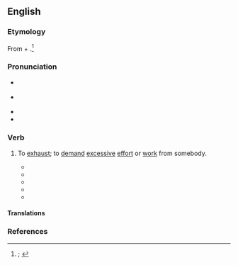 ==English==
{{was wotd|2019|December|23}}

===Etymology===
From {{m|en|run}} + {{m|en|ragged|t=exhausted, tired, run down}}.<ref>{{R:OED Online|entry=ragged|pos=''adj.{{sup|1}}''|noformat=yes|id=157450|date=June 2008|nodot=yes}}; {{R:Lexico|pos=phrase}}</ref>

===Pronunciation===
* {{a|RP}} {{IPA|en|/ˈɹʌn ˌsʌmwʌn ˈɹæɡɪd/}}
* {{a|RP}} {{IPA|en|/ˈɹʌn ˌsʌmwʌn ˈɹæɡəd/}}
* {{audio|en|En-au-run someone ragged.ogg|Audio (AU)}}
* {{hyphenation|en|run some|one rag|ged}}

===Verb===
{{en-verb|run<,,ran,run> someone ragged}}

# {{lb|en|originally|US|idiomatic}} To [[exhaust#Verb|exhaust]]; to [[demand#Verb|demand]] [[excessive]] [[effort]] or [[work#Noun|work]] from somebody.
#: {{synonyms|en|Thesaurus:tire}}
#: {{ux|en|They’ve been '''running''' him '''ragged''' trying to keep up with the demand for new features.}}
#* {{quote-journal|en|author=Stanley Pashko|title=Scanning the Sports Scene|editor=Irving Crump|magazine=[[w:Boys' Life|Boys’ Life: The Magazine for All Boys]]|location=New York, N.Y.|publisher={{w|Boy Scouts of America}}|month=January|year=1950|volume=XL|issue=1|page=16|pageurl=https://books.google.com/books?id=8Tdj2Yj09lQC&pg=PA16|column=1|oclc=848277009|passage=A little man by modern-day goon-basketball standards, the five-foot ten-inch speedster &#91;{{w|Ralph Beard}}&#93; handles bigger opponents by '''running''' them '''ragged'''.}}
#* {{quote-book|en|author=Teresa Kao|chapter=Nikki|title=The Quality of the Light|location=West Linn, Or.|publisher=Gangor Press|year=1992|page=166|pageurl=https://books.google.com/books?id=F-iHcU5Lgp4C&pg=PA166|isbn=978-0-9631499-0-9|passage=Rebeca is busy with the children, who are busy getting into mischief. The baby '''runs''' her '''ragged'''.}}
#* {{quote-book|en|author=Kaiser Jamal|chapter=1|title=A Haunting of Shadows|location=[Bloomington, Ind.]|publisher={{w|Xlibris}}|year=2010|page=24|pageurl=https://books.google.com/books?id=Dye6AgAAQBAJ&pg=PA24|isbn=978-1-4500-6495-8|passage=The choice of priorities he had chosen gave him the right to demand acceptance of his ways and ignore the needs of others. It gave him the power to insist on servitude and, without thought, dismiss Arnam's pride. It gave him the right to torment, the right to '''run''' him '''ragged''' when he chose, [...]}}
#* {{quote-book|en|author=Kathryn Meyer Griffith|chapter=17|title=Dinosaur Lake|location=[Scotts Valley, Calif.]|publisher=[[w:CreateSpace|CreateSpace Independent Publishing Platform]]|year=2012|isbn=978-1-4895-2053-1|location2=[Los Gatos, Calif.]|publisher2=[[w:Smashwords|Smashwords Edition]]|year2=2014|page2=346|pageurl2=https://books.google.com/books?id=zXkOBwAAQBAJ&pg=PA346|isbn2=978-1-310-78187-2|passage=He's letting me hire four new rangers. Isn't that great? The increase in tourists are '''running''' us '''ragged'''.}}
#* {{quote-web|en|author=Phil McNulty|authorlink=Phil McNulty|title=[[w:Tunisia national football team|Tunisia]] 1 – 2 [[w:England national football team|England]]|archiveurl=https://web.archive.org/web/20190421215852/https://www.bbc.com/sport/football/44434276|archivedate=21 April 2019|work={{w|BBC Sport}}|date=18 June 2018|passage=England '''ran''' Tunisia '''ragged''' in that spell but were punished for missing a host of chances when {{w|Ferjani Sassi}} equalised from the penalty spot against the run of play after {{w|Kyle Walker}} was penalised for an elbow on {{w|Fakhreddine Ben Youssef}}.}}

====Translations====
{{trans-see|to exhaust|exhaust}}

===References===
<references />
